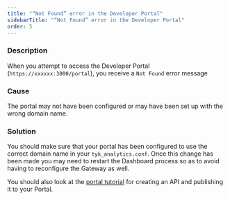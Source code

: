 ```yaml
---
title: "“Not Found” error in the Developer Portal"
sidebarTitle: "“Not Found” error in the Developer Portal"
order: 5
---
```


### Description

When you attempt to access the Developer Portal (`https://xxxxxx:3000/portal`), you receive a `Not Found` error message

### Cause

The portal may not have been configured or may have been set up with the wrong domain name.

### Solution

You should make sure that your portal has been configured to use the correct domain name in your `tyk_analytics.conf`. Once this change has been made you may need to restart the Dashboard process so as to avoid having to reconfigure the Gateway as well.

You should also look at the [portal tutorial](/getting-started/tutorials/publish-api) for creating an API and publishing it to your Portal.
